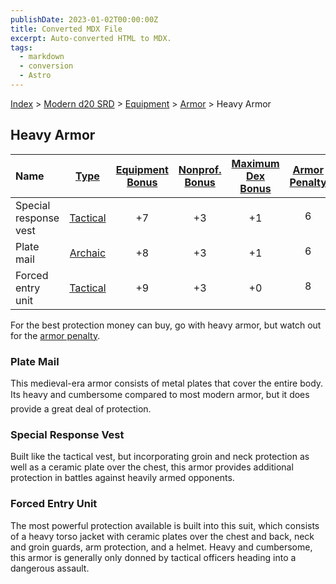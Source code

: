 ```yaml
---
publishDate: 2023-01-02T00:00:00Z
title: Converted MDX File
excerpt: Auto-converted HTML to MDX.
tags:
  - markdown
  - conversion
  - Astro
---
```


[Index](-index) > [Modern d20 SRD](modern-d20-srd-index) > [Equipment](modern-d20-srd-equipment-index) > [Armor](modern-d20-srd-equipment-armor-general) > Heavy Armor

## Heavy Armor

| Name                  |   [Type](modern-d20-srd-equipment-armor-general)   | [Equipment Bonus](modern-d20-srd-equipment-armor-general) | [Nonprof. Bonus](modern-d20-srd-equipment-armor-general) | [Maximum Dex Bonus](modern-d20-srd-equipment-armor-general) | [Armor Penalty](modern-d20-srd-equipment-armor-general) | [Speed (30 ft.)](modern-d20-srd-equipment-armor-general) | [Weight](modern-d20-srd-equipment-armor-general) | [Purchase DC](modern-d20-srd-equipment-armor-general) | [Restriction](modern-d20-srd-equipment-armor-general) |
| :-------------------- | :------------------------------------------------: | :-------------------------------------------------------: | :------------------------------------------------------: | :---------------------------------------------------------: | :-----------------------------------------------------: | :------------------------------------------------------: | :----------------------------------------------: | :---------------------------------------------------: | ----------------------------------------------------: |
| Special response vest | [Tactical](modern-d20-srd-equipment-armor-general) |                            +7                             |                            +3                            |                             +1                              |                            6                            |                            20                            |                      15 lb.                      |                          18                           |                                              Lic (+1) |
| Plate mail            | [Archaic](modern-d20-srd-equipment-armor-general)  |                            +8                             |                            +3                            |                             +1                              |                            6                            |                            20                            |                      50 lb.                      |                          23                           |                                                       |
| Forced entry unit     | [Tactical](modern-d20-srd-equipment-armor-general) |                            +9                             |                            +3                            |                             +0                              |                            8                            |                            20                            |                      20 lb.                      |                          19                           |                                              Lic (+1) |

For the best protection money can buy, go with heavy armor, but watch out for the [armor
penalty](modern-d20-srd-equipment-armor-general).

### Plate Mail

This medieval-era armor consists of metal plates that cover the entire body. Its heavy and cumbersome compared to most modern armor, but it does provide a great deal of protection.

### Special Response Vest

Built like the tactical vest, but incorporating groin and neck protection as well as a ceramic plate over the chest, this armor provides additional protection in battles against heavily armed opponents.

### Forced Entry Unit

The most powerful protection available is built into this suit, which consists of a heavy torso jacket with ceramic plates over the chest and back, neck and groin guards, arm protection, and a helmet. Heavy and cumbersome, this armor is generally only donned by tactical officers heading into a dangerous assault.
